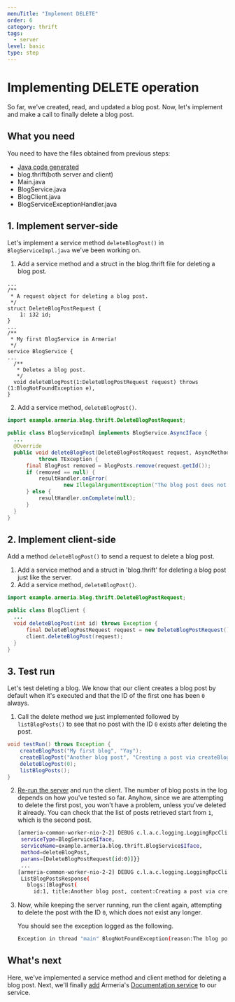 ```yaml
---
menuTitle: "Implement DELETE"
order: 6
category: thrift
tags:
  - server
level: basic
type: step
---
```


# Implementing DELETE operation

So far, we've created, read, and updated a blog post. Now, let's implement and make a call to finally delete a blog post.

<TutorialSteps current={6} />

## What you need

You need to have the files obtained from previous steps:

- [Java code generated](/tutorials/thrift/blog/define-service#compile-the-thrift-file)
- blog.thrift(both server and client)
- Main.java
- BlogService.java
- BlogClient.java
- BlogServiceExceptionHandler.java

## 1. Implement server-side

Let's implement a service method `deleteBlogPost()` in `BlogServiceImpl.java` we've been working on.

1. Add a service method and a struct in the blog.thrift file for deleting a blog post.
  ```thrift filename=blog.thrift
  ...
  /**
   * A request object for deleting a blog post.
   */
  struct DeleteBlogPostRequest {
      1: i32 id;
  }
  ...
  /**
   * My first BlogService in Armeria!
   */
  service BlogService {
  ...
    /**
     * Deletes a blog post.
     */
    void deleteBlogPost(1:DeleteBlogPostRequest request) throws (1:BlogNotFoundException e),
  }
  ```
2. Add a service method, `deleteBlogPost()`.
  ```java filename=BlogServiceImpl.java
  import example.armeria.blog.thrift.DeleteBlogPostRequest;

  public class BlogServiceImpl implements BlogService.AsyncIface {
    ...
    @Override
    public void deleteBlogPost(DeleteBlogPostRequest request, AsyncMethodCallback<Void> resultHandler)
            throws TException {
        final BlogPost removed = blogPosts.remove(request.getId());
        if (removed == null) {
            resultHandler.onError(
                    new IllegalArgumentException("The blog post does not exist. ID: " + request.getId()));
        } else {
            resultHandler.onComplete(null);
        }
    }
  }
  ```

## 2. Implement client-side

Add a method `deleteBlogPost()` to send a request to delete a blog post.

1. Add a service method and a struct in 'blog.thrift' for deleting a blog post just like the server.
2. Add a service method, `deleteBlogPost()`.
  ```java filename=BlogClient.java
  import example.armeria.blog.thrift.DeleteBlogPostRequest;

  public class BlogClient {
    ...
    void deleteBlogPost(int id) throws Exception {
        final DeleteBlogPostRequest request = new DeleteBlogPostRequest().setId(id);
        client.deleteBlogPost(request);
    }
  }
  ```

## 3. Test run

Let's test deleting a blog. We know that our client creates a blog post by default when it's executed and that the ID of the first one has been `0` always.

1. Call the delete method we just implemented followed by `listBlogPosts()` to see that no post with the ID `0` exists after deleting the post.
  ```java filename=BlogClient.java
  void testRun() throws Exception {
      createBlogPost("My first blog", "Yay");
      createBlogPost("Another blog post", "Creating a post via createBlogPost().");
      deleteBlogPost(0);
      listBlogPosts();
  }
  ```
2. [Re-run the server](/tutorials/thrift/blog/create-server#7-test-run) and run the client. The number of blog posts in the log depends on how you've tested so far. Anyhow, since we are attempting to delete the first post, you won't have a problem, unless you've deleted it already. You can check that the list of posts retrieved start from `1`, which is the second post.
   ```bash
   [armeria-common-worker-nio-2-2] DEBUG c.l.a.c.logging.LoggingRpcClient - ... { ... , content=DefaultRpcRequest{
    serviceType=BlogService$Iface, 
    serviceName=example.armeria.blog.thrift.BlogService$Iface, 
    method=deleteBlogPost, 
    params=[DeleteBlogPostRequest(id:0)]}}
    ...
   [armeria-common-worker-nio-2-2] DEBUG c.l.a.c.logging.LoggingRpcClient - ... { ... , content=CompletableRpcResponse{
    ListBlogPostsResponse(
      blogs:[BlogPost(
        id:1, title:Another blog post, content:Creating a post via createBlogPost()., createdAt:1677145864108, modifiedAt:1677145864108)])}}
   ```
4. Now, while keeping the server running, run the client again, attempting to delete the post with the ID `0`, which does not exist any longer.
   
   You should see the exception logged as the following.
   ```bash
   Exception in thread "main" BlogNotFoundException(reason:The blog post does not exist. ID: 0)
   ```

## What's next

Here, we've implemented a service method and client method for deleting a blog post. Next, we'll finally [add](/tutorials/thrift/blog/add-docservice) Armeria's [Documentation service](/docs/server-docservice) to our service.

<TutorialSteps current={6} />
